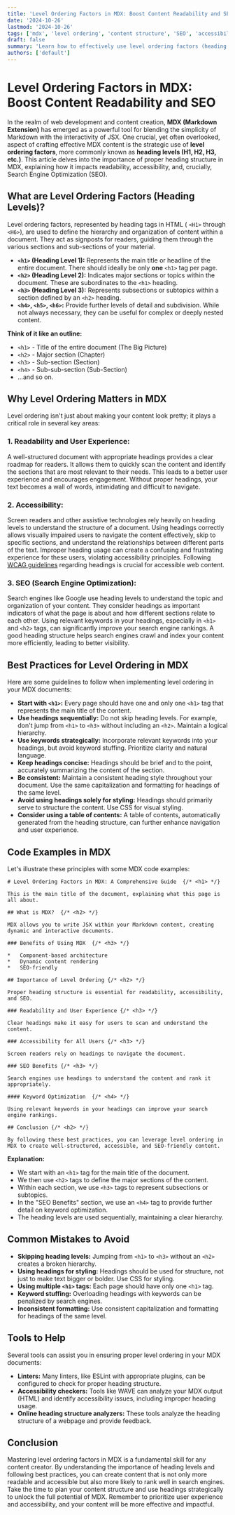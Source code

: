 ```yaml
---
title: 'Level Ordering Factors in MDX: Boost Content Readability and SEO'
date: '2024-10-26'
lastmod: '2024-10-26'
tags: ['mdx', 'level ordering', 'content structure', 'SEO', 'accessibility', 'markdown extensions']
draft: false
summary: 'Learn how to effectively use level ordering factors (heading levels) in MDX to create well-structured, accessible, and SEO-friendly content. This guide provides practical examples and best practices for maximizing the impact of your MDX documents.'
authors: ['default']
---
```


# Level Ordering Factors in MDX: Boost Content Readability and SEO

In the realm of web development and content creation, **MDX (Markdown Extension)** has emerged as a powerful tool for blending the simplicity of Markdown with the interactivity of JSX.  One crucial, yet often overlooked, aspect of crafting effective MDX content is the strategic use of **level ordering factors**, more commonly known as **heading levels (H1, H2, H3, etc.)**.  This article delves into the importance of proper heading structure in MDX, explaining how it impacts readability, accessibility, and, crucially, Search Engine Optimization (SEO).

## What are Level Ordering Factors (Heading Levels)?

Level ordering factors, represented by heading tags in HTML ( `<H1>` through `<H6>`), are used to define the hierarchy and organization of content within a document.  They act as signposts for readers, guiding them through the various sections and sub-sections of your material.

*   **`<h1>` (Heading Level 1):** Represents the main title or headline of the entire document. There should ideally be only **one** `<h1>` tag per page.
*   **`<h2>` (Heading Level 2):** Indicates major sections or topics within the document.  These are subordinates to the `<h1>` heading.
*   **`<h3>` (Heading Level 3):**  Represents subsections or subtopics within a section defined by an `<h2>` heading.
*   **`<h4>`, `<h5>`, `<h6>`:**  Provide further levels of detail and subdivision.  While not always necessary, they can be useful for complex or deeply nested content.

**Think of it like an outline:**

*   `<h1>` - Title of the entire document (The Big Picture)
*   `<h2>` - Major section (Chapter)
*   `<h3>` - Sub-section (Section)
*   `<h4>` - Sub-sub-section (Sub-Section)
*   ...and so on.

## Why Level Ordering Matters in MDX

Level ordering isn't just about making your content look pretty; it plays a critical role in several key areas:

### 1. Readability and User Experience:

A well-structured document with appropriate headings provides a clear roadmap for readers.  It allows them to quickly scan the content and identify the sections that are most relevant to their needs.  This leads to a better user experience and encourages engagement.  Without proper headings, your text becomes a wall of words, intimidating and difficult to navigate.

### 2. Accessibility:

Screen readers and other assistive technologies rely heavily on heading levels to understand the structure of a document.  Using headings correctly allows visually impaired users to navigate the content effectively, skip to specific sections, and understand the relationships between different parts of the text.  Improper heading usage can create a confusing and frustrating experience for these users, violating accessibility principles.  Following [WCAG guidelines](https://www.w3.org/WAI/standards-guidelines/wcag/) regarding headings is crucial for accessible web content.

### 3. SEO (Search Engine Optimization):

Search engines like Google use heading levels to understand the topic and organization of your content.  They consider headings as important indicators of what the page is about and how different sections relate to each other.  Using relevant keywords in your headings, especially in `<h1>` and `<h2>` tags, can significantly improve your search engine rankings. A good heading structure helps search engines crawl and index your content more efficiently, leading to better visibility.

## Best Practices for Level Ordering in MDX

Here are some guidelines to follow when implementing level ordering in your MDX documents:

*   **Start with `<h1>`:**  Every page should have one and only one `<h1>` tag that represents the main title of the content.
*   **Use headings sequentially:**  Do not skip heading levels.  For example, don't jump from `<h1>` to `<h3>` without including an `<h2>`.  Maintain a logical hierarchy.
*   **Use keywords strategically:**  Incorporate relevant keywords into your headings, but avoid keyword stuffing.  Prioritize clarity and natural language.
*   **Keep headings concise:**  Headings should be brief and to the point, accurately summarizing the content of the section.
*   **Be consistent:**  Maintain a consistent heading style throughout your document. Use the same capitalization and formatting for headings of the same level.
*   **Avoid using headings solely for styling:**  Headings should primarily serve to structure the content.  Use CSS for visual styling.
*   **Consider using a table of contents:**  A table of contents, automatically generated from the heading structure, can further enhance navigation and user experience.

## Code Examples in MDX

Let's illustrate these principles with some MDX code examples:

```mdx
# Level Ordering Factors in MDX: A Comprehensive Guide  {/* <h1> */}

This is the main title of the document, explaining what this page is all about.

## What is MDX?  {/* <h2> */}

MDX allows you to write JSX within your Markdown content, creating dynamic and interactive documents.

### Benefits of Using MDX  {/* <h3> */}

*   Component-based architecture
*   Dynamic content rendering
*   SEO-friendly

## Importance of Level Ordering {/* <h2> */}

Proper heading structure is essential for readability, accessibility, and SEO.

### Readability and User Experience {/* <h3> */}

Clear headings make it easy for users to scan and understand the content.

### Accessibility for All Users {/* <h3> */}

Screen readers rely on headings to navigate the document.

### SEO Benefits {/* <h3> */}

Search engines use headings to understand the content and rank it appropriately.

#### Keyword Optimization  {/* <h4> */}

Using relevant keywords in your headings can improve your search engine rankings.

## Conclusion {/* <h2> */}

By following these best practices, you can leverage level ordering in MDX to create well-structured, accessible, and SEO-friendly content.
```

**Explanation:**

*   We start with an `<h1>` tag for the main title of the document.
*   We then use `<h2>` tags to define the major sections of the content.
*   Within each section, we use `<h3>` tags to represent subsections or subtopics.
*   In the "SEO Benefits" section, we use an `<h4>` tag to provide further detail on keyword optimization.
*   The heading levels are used sequentially, maintaining a clear hierarchy.

## Common Mistakes to Avoid

*   **Skipping heading levels:** Jumping from `<h1>` to `<h3>` without an `<h2>` creates a broken hierarchy.
*   **Using headings for styling:**  Headings should be used for structure, not just to make text bigger or bolder. Use CSS for styling.
*   **Using multiple `<h1>` tags:**  Each page should have only one `<h1>` tag.
*   **Keyword stuffing:**  Overloading headings with keywords can be penalized by search engines.
*   **Inconsistent formatting:**  Use consistent capitalization and formatting for headings of the same level.

## Tools to Help

Several tools can assist you in ensuring proper level ordering in your MDX documents:

*   **Linters:** Many linters, like ESLint with appropriate plugins, can be configured to check for proper heading structure.
*   **Accessibility checkers:** Tools like WAVE can analyze your MDX output (HTML) and identify accessibility issues, including improper heading usage.
*   **Online heading structure analyzers:**  These tools analyze the heading structure of a webpage and provide feedback.

## Conclusion

Mastering level ordering factors in MDX is a fundamental skill for any content creator. By understanding the importance of heading levels and following best practices, you can create content that is not only more readable and accessible but also more likely to rank well in search engines.  Take the time to plan your content structure and use headings strategically to unlock the full potential of MDX. Remember to prioritize user experience and accessibility, and your content will be more effective and impactful.